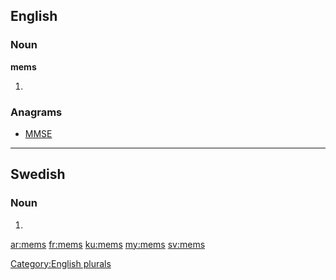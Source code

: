 ==English==

===Noun===
'''mems'''

# {{plural of|[[mem]]}}

===Anagrams===
* [[MMSE#English|MMSE]]

[[Category:English plurals]]

----

==Swedish==

===Noun===
{{head|sv|noun form}}

# {{sv-noun-form-indef-gen|mem}}

[[ar:mems]]
[[fr:mems]]
[[ku:mems]]
[[my:mems]]
[[sv:mems]]